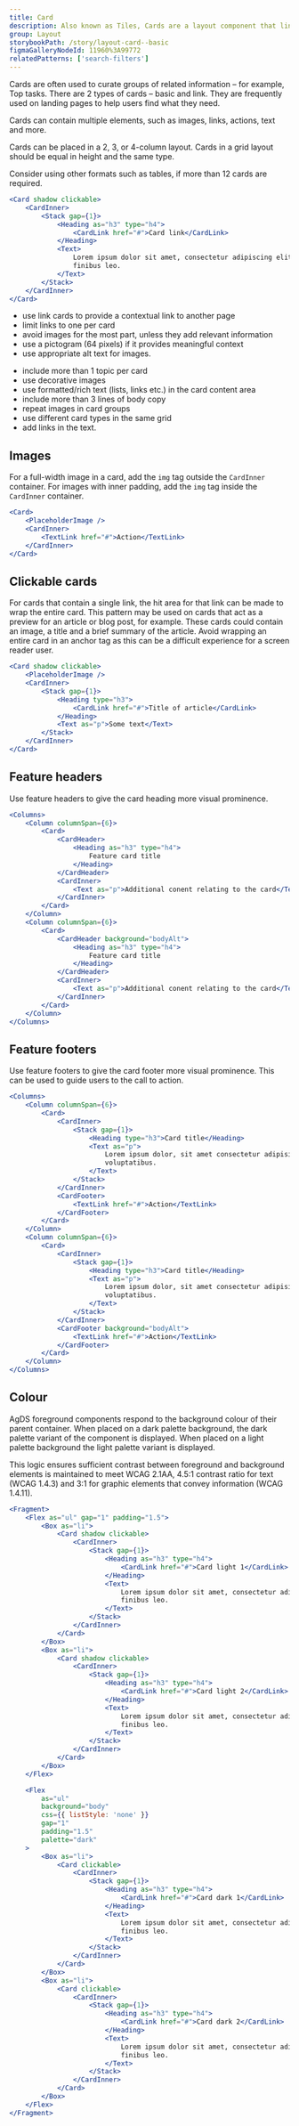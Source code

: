 ```yaml
---
title: Card
description: Also known as Tiles, Cards are a layout component that link to more information on a topic.
group: Layout
storybookPath: /story/layout-card--basic
figmaGalleryNodeId: 11960%3A99772
relatedPatterns: ['search-filters']
---
```


Cards are often used to curate groups of related information – for example, Top tasks. There are 2 types of cards – basic and link. They are frequently used on landing pages to help users find what they need.

Cards can contain multiple elements, such as images, links, actions, text and more.

Cards can be placed in a 2, 3, or 4-column layout. Cards in a grid layout should be equal in height and the same type.

Consider using other formats such as tables, if more than 12 cards are required.

```jsx live
<Card shadow clickable>
	<CardInner>
		<Stack gap={1}>
			<Heading as="h3" type="h4">
				<CardLink href="#">Card link</CardLink>
			</Heading>
			<Text>
				Lorem ipsum dolor sit amet, consectetur adipiscing elit. Cras non
				finibus leo.
			</Text>
		</Stack>
	</CardInner>
</Card>
```

<DoHeading />

- use link cards to provide a contextual link to another page
- limit links to one per card
- avoid images for the most part, unless they add relevant information
- use a pictogram (64 pixels) if it provides meaningful context
- use appropriate alt text for images.

<DontHeading />

- include more than 1 topic per card
- use decorative images
- use formatted/rich text (lists, links etc.) in the card content area
- include more than 3 lines of body copy
- repeat images in card groups
- use different card types in the same grid
- add links in the text.

## Images

For a full-width image in a card, add the `img` tag outside the `CardInner` container. For images with inner padding, add the `img` tag inside the `CardInner` container.

```jsx live
<Card>
	<PlaceholderImage />
	<CardInner>
		<TextLink href="#">Action</TextLink>
	</CardInner>
</Card>
```

## Clickable cards

For cards that contain a single link, the hit area for that link can be made to wrap the entire card. This pattern may be used on cards that act as a preview for an article or blog post, for example. These cards could contain an image, a title and a brief summary of the article. Avoid wrapping an entire card in an anchor tag as this can be a difficult experience for a screen reader user.

```jsx live
<Card shadow clickable>
	<PlaceholderImage />
	<CardInner>
		<Stack gap={1}>
			<Heading type="h3">
				<CardLink href="#">Title of article</CardLink>
			</Heading>
			<Text as="p">Some text</Text>
		</Stack>
	</CardInner>
</Card>
```

## Feature headers

Use feature headers to give the card heading more visual prominence.

```jsx live
<Columns>
	<Column columnSpan={6}>
		<Card>
			<CardHeader>
				<Heading as="h3" type="h4">
					Feature card title
				</Heading>
			</CardHeader>
			<CardInner>
				<Text as="p">Additional conent relating to the card</Text>
			</CardInner>
		</Card>
	</Column>
	<Column columnSpan={6}>
		<Card>
			<CardHeader background="bodyAlt">
				<Heading as="h3" type="h4">
					Feature card title
				</Heading>
			</CardHeader>
			<CardInner>
				<Text as="p">Additional conent relating to the card</Text>
			</CardInner>
		</Card>
	</Column>
</Columns>
```

## Feature footers

Use feature footers to give the card footer more visual prominence. This can be used to guide users to the call to action.

```jsx live
<Columns>
	<Column columnSpan={6}>
		<Card>
			<CardInner>
				<Stack gap={1}>
					<Heading type="h3">Card title</Heading>
					<Text as="p">
						Lorem ipsum dolor, sit amet consectetur adipisicing elit. In,
						voluptatibus.
					</Text>
				</Stack>
			</CardInner>
			<CardFooter>
				<TextLink href="#">Action</TextLink>
			</CardFooter>
		</Card>
	</Column>
	<Column columnSpan={6}>
		<Card>
			<CardInner>
				<Stack gap={1}>
					<Heading type="h3">Card title</Heading>
					<Text as="p">
						Lorem ipsum dolor, sit amet consectetur adipisicing elit. In,
						voluptatibus.
					</Text>
				</Stack>
			</CardInner>
			<CardFooter background="bodyAlt">
				<TextLink href="#">Action</TextLink>
			</CardFooter>
		</Card>
	</Column>
</Columns>
```

## Colour

AgDS foreground components respond to the background colour of their parent container. When placed on a dark palette background, the dark palette variant of the component is displayed. When placed on a light palette background the light palette variant is displayed.

This logic ensures sufficient contrast between foreground and background elements is maintained to meet WCAG 2.1AA, 4.5:1 contrast ratio for text (WCAG 1.4.3) and 3:1 for graphic elements that convey information (WCAG 1.4.11).

```jsx live
<Fragment>
	<Flex as="ul" gap="1" padding="1.5">
		<Box as="li">
			<Card shadow clickable>
				<CardInner>
					<Stack gap={1}>
						<Heading as="h3" type="h4">
							<CardLink href="#">Card light 1</CardLink>
						</Heading>
						<Text>
							Lorem ipsum dolor sit amet, consectetur adipiscing elit. Cras non
							finibus leo.
						</Text>
					</Stack>
				</CardInner>
			</Card>
		</Box>
		<Box as="li">
			<Card shadow clickable>
				<CardInner>
					<Stack gap={1}>
						<Heading as="h3" type="h4">
							<CardLink href="#">Card light 2</CardLink>
						</Heading>
						<Text>
							Lorem ipsum dolor sit amet, consectetur adipiscing elit. Cras non
							finibus leo.
						</Text>
					</Stack>
				</CardInner>
			</Card>
		</Box>
	</Flex>

	<Flex
		as="ul"
		background="body"
		css={{ listStyle: 'none' }}
		gap="1"
		padding="1.5"
		palette="dark"
	>
		<Box as="li">
			<Card clickable>
				<CardInner>
					<Stack gap={1}>
						<Heading as="h3" type="h4">
							<CardLink href="#">Card dark 1</CardLink>
						</Heading>
						<Text>
							Lorem ipsum dolor sit amet, consectetur adipiscing elit. Cras non
							finibus leo.
						</Text>
					</Stack>
				</CardInner>
			</Card>
		</Box>
		<Box as="li">
			<Card clickable>
				<CardInner>
					<Stack gap={1}>
						<Heading as="h3" type="h4">
							<CardLink href="#">Card dark 2</CardLink>
						</Heading>
						<Text>
							Lorem ipsum dolor sit amet, consectetur adipiscing elit. Cras non
							finibus leo.
						</Text>
					</Stack>
				</CardInner>
			</Card>
		</Box>
	</Flex>
</Fragment>
```

